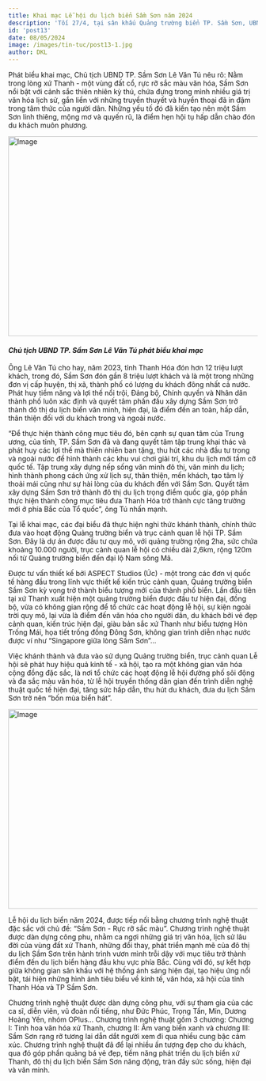 ```yaml
---
title: Khai mạc Lễ hội du lịch biển Sầm Sơn năm 2024
description: 'Tối 27/4, tại sân khấu Quảng trường biển TP. Sầm Sơn, UBND tỉnh Thanh Hóa đã long trọng tổ chức khai mạc Lễ hội du lịch biển năm 2024 với chủ đề: “Sầm Sơn- rực rỡ sắc màu” và khánh thành Quảng trường biển, trục cảnh quan lễ hội TP. Sầm Sơn.'
id: 'post13'
date: 08/05/2024
image: /images/tin-tuc/post13-1.jpg
author: DKL
---
```


Phát biểu khai mạc, Chủ tịch UBND TP. Sầm Sơn Lê Văn Tú nêu rõ: Nằm trong lòng xứ Thanh - một vùng đất cổ, rực rỡ sắc màu văn hóa, Sầm Sơn nổi bật với cảnh sắc thiên nhiên kỳ thú, chứa đựng trong mình nhiều giá trị văn hóa lịch sử, gắn liền với những truyền thuyết và huyền thoại đã in đậm trong tâm thức của người dân. Những yếu tố đó đã kiến tạo nên một Sầm Sơn linh thiêng, mộng mơ và quyến rũ, là điểm hẹn hội tụ hấp dẫn chào đón du khách muôn phương.

<img
	src="../../public/images/tin-tuc/post13-1.jpg"
	className="w-full"
	width="718"
	height="404"
	alt="Image"
/>
#### _Chủ tịch UBND TP. Sầm Sơn Lê Văn Tú phát biểu khai mạc_

Ông Lê Văn Tú cho hay, năm 2023, tỉnh Thanh Hóa đón hơn 12 triệu lượt khách, trong đó, Sầm Sơn đón gần 8 triệu lượt khách và là một trong những đơn vị cấp huyện, thị xã, thành phố có lượng du khách đông nhất cả nước. Phát huy tiềm năng và lợi thế nổi trội, Đảng bộ, Chính quyền và Nhân dân thành phố luôn xác định và quyết tâm phấn đấu xây dựng Sầm Sơn trở thành đô thị du lịch biển văn minh, hiện đại, là điểm đến an toàn, hấp dẫn, thân thiện đối với du khách trong và ngoài nước.

“Để thực hiện thành công mục tiêu đó, bên cạnh sự quan tâm của Trung ương, của tỉnh, TP. Sầm Sơn đã và đang quyết tâm tập trung khai thác và phát huy các lợi thế mà thiên nhiên ban tặng, thu hút các nhà đầu tư trong và ngoài nước để hình thành các khu vui chơi giải trí, khu du lịch mới tầm cỡ quốc tế. Tập trung xây dựng nếp sống văn minh đô thị, văn minh du lịch; hình thành phong cách ứng xử lịch sự, thân thiện, mến khách, tạo tâm lý thoải mái cũng như sự hài lòng của du khách đến với Sầm Sơn. Quyết tâm xây dựng Sầm Sơn trở thành đô thị du lịch trọng điểm quốc gia, góp phần thực hiện thành công mục tiêu đưa Thanh Hóa trở thành cực tăng trưởng mới ở phía Bắc của Tổ quốc”, ông Tú nhấn mạnh.

Tại lễ khai mạc, các đại biểu đã thực hiện nghi thức khánh thành, chính thức đưa vào hoạt động Quảng trường biển và trục cảnh quan lễ hội TP. Sầm Sơn. Đây là dự án được đầu tư quy mô, với quảng trường rộng 2ha, sức chứa khoảng 10.000 người, trục cảnh quan lễ hội có chiều dài 2,6km, rộng 120m nối từ Quảng trường biển đến đại lộ Nam sông Mã.

Được tư vấn thiết kế bởi ASPECT Studios (Úc) - một trong các đơn vị quốc tế hàng đầu trong lĩnh vực thiết kế kiến trúc cảnh quan, Quảng trường biển Sầm Sơn kỳ vọng trở thành biểu tượng mới của thành phố biển. Lần đầu tiên tại xứ Thanh xuất hiện một quảng trường biển được đầu tư hiện đại, đồng bộ, vừa có không gian rộng để tổ chức các hoạt động lễ hội, sự kiện ngoài trời quy mô, lại vừa là điểm đến văn hóa cho người dân, du khách bởi vẻ đẹp cảnh quan, kiến trúc hiện đại, giàu bản sắc xứ Thanh như biểu tượng Hòn Trống Mái, họa tiết trống đồng Đông Sơn, không gian trình diễn nhạc nước được ví như “Singapore giữa lòng Sầm Sơn”...

Việc khánh thành và đưa vào sử dụng Quảng trường biển, trục cảnh quan Lễ hội sẽ phát huy hiệu quả kinh tế - xã hội, tạo ra một không gian văn hóa cộng đồng đặc sắc, là nơi tổ chức các hoạt động lễ hội đường phố sôi động và đa sắc màu văn hóa, từ lễ hội truyền thống dân gian đến trình diễn nghệ thuật quốc tế hiện đại, tăng sức hấp dẫn, thu hút du khách, đưa du lịch Sầm Sơn trở nên “bốn mùa biển hát”.

<img
	src="../../public/images/tin-tuc/post13-2.jpg"
	className="w-full"
	width="718"
	height="404"
	alt="Image"
/>

Lễ hội du lịch biển năm 2024, được tiếp nối bằng chương trình nghệ thuật đặc sắc với chủ đề: “Sầm Sơn - Rực rỡ sắc màu”. Chương trình nghệ thuật được dàn dựng công phu, nhằm ca ngợi những giá trị văn hóa, lịch sử lâu đời của vùng đất xứ Thanh, những đổi thay, phát triển mạnh mẽ của đô thị du lịch Sầm Sơn trên hành trình vươn mình trỗi dậy với mục tiêu trở thành điểm đến du lịch biển hàng đầu khu vực phía Bắc. Cùng với đó, sự kết hợp giữa không gian sân khấu với hệ thống ánh sáng hiện đại, tạo hiệu ứng nổi bật, tái hiện những hình ảnh tiêu biểu về kinh tế, văn hóa, xã hội của tỉnh Thanh Hóa và TP Sầm Sơn.

Chương trình nghệ thuật được dàn dựng công phu, với sự tham gia của các ca sĩ, diễn viên, vũ đoàn nổi tiếng, như Đức Phúc, Trọng Tấn, Min, Dương Hoàng Yến, nhóm OPlus... Chương trình nghệ thuật gồm 3 chương: Chương I: Tinh hoa văn hóa xứ Thanh, chương II: Âm vang biển xanh và chương III: Sầm Sơn rạng rỡ tương lai dẫn dắt người xem đi qua nhiều cung bậc cảm xúc. Chương trình nghệ thuật đã để lại nhiều ấn tượng đẹp cho du khách, qua đó góp phần quảng bá vẻ đẹp, tiềm năng phát triển du lịch biển xứ Thanh, đô thị du lịch biển Sầm Sơn năng động, tràn đầy sức sống, hiện đại và văn minh.
